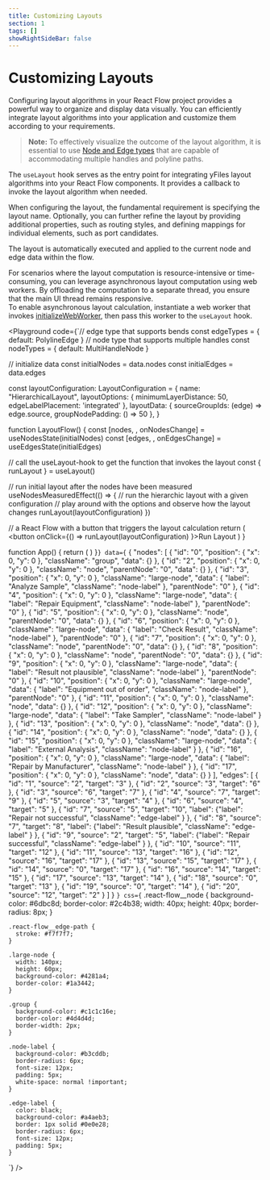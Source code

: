 ```yaml
---
title: Customizing Layouts
section: 1
tags: []
showRightSideBar: false
---
```



# Customizing Layouts

Configuring layout algorithms in your React Flow project provides a powerful way to organize and display data visually.
You can efficiently integrate layout algorithms into your application and customize them according to your requirements.

> **Note:** To effectively visualize the outcome of the layout algorithm, it is essential to use
  [Node and Edge types](customelementtypes) that are capable of accommodating multiple handles and polyline paths.

The `useLayout` hook serves as the entry point for integrating yFiles layout algorithms into your React Flow components.
It provides a callback to invoke the layout algorithm when needed.

When configuring the layout, the fundamental requirement is specifying the layout name. Optionally, you can further
refine the layout by providing additional properties, such as routing styles, and defining mappings for individual
elements, such as port candidates.

The layout is automatically executed and applied to the current node and edge data within the flow.

For scenarios where the layout computation is resource-intensive or time-consuming, you can leverage asynchronous layout
computation using web workers. By offloading the computation to a separate thread, you ensure that the main UI thread
remains responsive.\
To enable asynchronous layout calculation, instantiate a web worker that invokes [initializeWebWorker](../functions/initializewebworker), then pass this
worker to the `useLayout` hook.

<Playground
    code={`// edge type that supports bends
const edgeTypes = {
  default: PolylineEdge
}
// node type that supports multiple handles
const nodeTypes = {
  default: MultiHandleNode
}

// initialize data
const initialNodes = data.nodes
const initialEdges = data.edges

const layoutConfiguration: LayoutConfiguration  = {
  name: "HierarchicalLayout",
  layoutOptions: {
    minimumLayerDistance: 50,
    edgeLabelPlacement: 'integrated'
  },
  layoutData: { sourceGroupIds: (edge) => edge.source, groupNodePadding: () => 50 },
}

function LayoutFlow() {
  const [nodes, , onNodesChange] = useNodesState(initialNodes)
  const [edges, , onEdgesChange] = useEdgesState(initialEdges)

  // call the useLayout-hook to get the function that invokes the layout
  const { runLayout } = useLayout()

  // run initial layout after the nodes have been measured
  useNodesMeasuredEffect(() => {
    // run the hierarchic layout with a given configuration
    // play around with the options and observe how the layout changes
    runLayout(layoutConfiguration)
  })

  // a React Flow with a button that triggers the layout calculation
  return (
    <ReactFlow
      nodes={nodes}
      edges={edges}
      nodeTypes={nodeTypes}
      edgeTypes={edgeTypes}
      onNodesChange={onNodesChange}
      onEdgesChange={onEdgesChange}
    >
      <Panel position="top-left">
        <button onClick={() => runLayout(layoutConfiguration) }>Run Layout</button>
      </Panel>
    </ReactFlow>
  )
}

function App() {
  return (
    <ReactFlowProvider>
      <LayoutFlow></LayoutFlow>
    </ReactFlowProvider>
  )
}`}
    data={`
{
  "nodes": [
  {
    "id": "0",
    "position": { "x": 0, "y": 0 },
    "className": "group",
    "data": {}
  },
  {
    "id": "2",
    "position": { "x": 0, "y": 0 },
    "className": "node",
    "parentNode": "0",
    "data": {}
  },
  {
    "id": "3",
    "position": { "x": 0, "y": 0 },
    "className": "large-node",
    "data": {
      "label": "Analyze Sample",
      "className": "node-label"
    },
    "parentNode": "0"
  },
  {
    "id": "4",
    "position": { "x": 0, "y": 0 },
    "className": "large-node",
    "data": {
      "label": "Repair Equipment",
      "className": "node-label"
    },
    "parentNode": "0"
  },
  {
    "id": "5",
    "position": { "x": 0, "y": 0 },
    "className": "node",
    "parentNode": "0",
    "data": {}
  },
  {
    "id": "6",
    "position": { "x": 0, "y": 0 },
    "className": "large-node",
    "data": {
      "label": "Check Result",
      "className": "node-label"
    },
    "parentNode": "0"
  },
  {
    "id": "7",
    "position": { "x": 0, "y": 0 },
    "className": "node",
    "parentNode": "0",
    "data": {}
  },
  {
    "id": "8",
    "position": { "x": 0, "y": 0 },
    "className": "node",
    "parentNode": "0",
    "data": {}
  },
  {
    "id": "9",
    "position": { "x": 0, "y": 0 },
    "className": "large-node",
    "data": {
      "label": "Result not plausible",
      "className": "node-label"
    },
    "parentNode": "0"
  },
  {
    "id": "10",
    "position": { "x": 0, "y": 0 },
    "className": "large-node",
    "data": {
      "label": "Equipment out of order",
      "className": "node-label"
    },
    "parentNode": "0"
  },
  {
    "id": "11",
    "position": { "x": 0, "y": 0 },
    "className": "node",
    "data": {}
  },
  {
    "id": "12",
    "position": { "x": 0, "y": 0 },
    "className": "large-node",
    "data": {
      "label": "Take Sampler",
      "className": "node-label"
    }
  },
  {
    "id": "13",
    "position": { "x": 0, "y": 0 },
    "className": "node",
    "data": {}
  },
  {
    "id": "14",
    "position": { "x": 0, "y": 0 },
    "className": "node",
    "data": {}
  },
  {
    "id": "15",
    "position": { "x": 0, "y": 0 },
    "className": "large-node",
    "data": {
      "label": "External Analysis",
      "className": "node-label"
    }
  },
  {
    "id": "16",
    "position": { "x": 0, "y": 0 },
    "className": "large-node",
    "data": {
      "label": "Repair by Manufacturer",
      "className": "node-label"
    }
  },
  {
    "id": "17",
    "position": { "x": 0, "y": 0 },
    "className": "node",
    "data": {}
  }
],
  "edges": [
    { "id": "1", "source": "2", "target": "3" },
    { "id": "2", "source": "3", "target": "6" },
    { "id": "3", "source": "6", "target": "7" },
    { "id": "4", "source": "7", "target": "9" },
    { "id": "5", "source": "3", "target": "4" },
    { "id": "6", "source": "4", "target": "5" },
    {
      "id": "7",
      "source": "5",
      "target": "10",
      "label": {"label":  "Repair not successful",  "className": "edge-label" }
    },
    {
      "id": "8",
      "source": "7",
      "target": "8",
      "label": {"label":  "Result plausible",  "className": "edge-label" }
    },
    {
      "id": "9",
      "source": "2",
      "target": "5",
      "label": {"label":  "Repair successful",  "className": "edge-label" }
    },
    { "id": "10", "source": "11", "target": "12" },
    { "id": "11", "source": "13", "target": "16" },
    { "id": "12", "source": "16", "target": "17" },
    { "id": "13", "source": "15", "target": "17" },
    { "id": "14", "source": "0", "target": "17" },
    { "id": "16", "source": "14", "target": "15" },
    { "id": "17", "source": "13", "target": "14" },
    { "id": "18", "source": "0", "target": "13" },
    { "id": "19", "source": "0", "target": "14" },
    { "id": "20", "source": "12", "target": "2" }
  ]
}
`}
  css={`
    .react-flow__node {
      background-color: #6dbc8d;
      border-color: #2c4b38;
      width: 40px;
      height: 40px;
      border-radius: 8px;
    }

    .react-flow__edge-path {
      stroke: #f7f7f7;
    }

    .large-node {
      width: 140px;
      height: 60px;
      background-color: #4281a4;
      border-color: #1a3442;
    }

    .group {
      background-color: #c1c1c16e;
      border-color: #4d4d4d;
      border-width: 2px;
    }

    .node-label {
      background-color: #b3cddb;
      border-radius: 6px;
      font-size: 12px;
      padding: 5px;
      white-space: normal !important;
    }

    .edge-label {
      color: black;
      background-color: #a4aeb3;
      border: 1px solid #0e0e28;
      border-radius: 6px;
      font-size: 12px;
      padding: 5px;
    }
`}
/>
